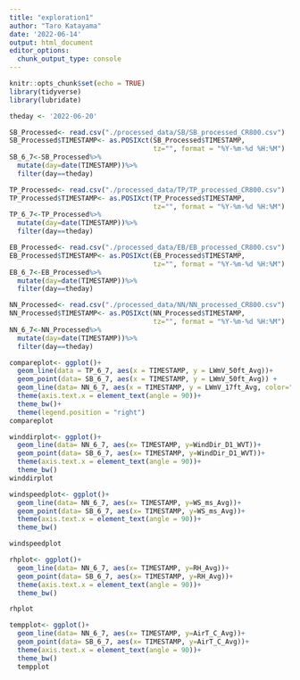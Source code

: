 ```yaml
---
title: "exploration1"
author: "Taro Katayama"
date: '2022-06-14'
output: html_document
editor_options: 
  chunk_output_type: console
---
```


```r
knitr::opts_chunk$set(echo = TRUE)
library(tidyverse)
library(lubridate)
```

```r

theday <- '2022-06-20'

SB_Processed<- read.csv("./processed_data/SB/SB_processed_CR800.csv")
SB_Processed$TIMESTAMP<- as.POSIXct(SB_Processed$TIMESTAMP, 
                                    tz="", format = "%Y-%m-%d %H:%M")
SB_6_7<-SB_Processed%>%
  mutate(day=date(TIMESTAMP))%>%
  filter(day==theday)

TP_Processed<- read.csv("./processed_data/TP/TP_processed_CR800.csv")
TP_Processed$TIMESTAMP<- as.POSIXct(TP_Processed$TIMESTAMP, 
                                    tz="", format = "%Y-%m-%d %H:%M")
TP_6_7<-TP_Processed%>%
  mutate(day=date(TIMESTAMP))%>%
  filter(day==theday)

EB_Processed<- read.csv("./processed_data/EB/EB_processed_CR800.csv")
EB_Processed$TIMESTAMP<- as.POSIXct(EB_Processed$TIMESTAMP, 
                                    tz="", format = "%Y-%m-%d %H:%M")
EB_6_7<-EB_Processed%>%
  mutate(day=date(TIMESTAMP))%>%
  filter(day==theday)

NN_Processed<- read.csv("./processed_data/NN/NN_processed_CR800.csv")
NN_Processed$TIMESTAMP<- as.POSIXct(NN_Processed$TIMESTAMP, 
                                    tz="", format = "%Y-%m-%d %H:%M")
NN_6_7<-NN_Processed%>%
  mutate(day=date(TIMESTAMP))%>%
  filter(day==theday)

compareplot<- ggplot()+
  geom_line(data = TP_6_7, aes(x = TIMESTAMP, y = LWmV_50ft_Avg))+
  geom_point(data= SB_6_7, aes(x = TIMESTAMP, y = LWmV_50ft_Avg)) +
  geom_line(data= NN_6_7, aes(x = TIMESTAMP, y = LWmV_17ft_Avg, color="red"))+
  theme(axis.text.x = element_text(angle = 90))+
  theme_bw()+
  theme(legend.position = "right")
compareplot

winddirplot<- ggplot()+
  geom_line(data= NN_6_7, aes(x= TIMESTAMP, y=WindDir_D1_WVT))+
  geom_point(data= SB_6_7, aes(x= TIMESTAMP, y=WindDir_D1_WVT))+
  theme(axis.text.x = element_text(angle = 90))+
  theme_bw()
winddirplot

windspeedplot<- ggplot()+
  geom_line(data= NN_6_7, aes(x= TIMESTAMP, y=WS_ms_Avg))+
  geom_point(data= SB_6_7, aes(x= TIMESTAMP, y=WS_ms_Avg))+
  theme(axis.text.x = element_text(angle = 90))+
  theme_bw()

windspeedplot

rhplot<- ggplot()+
  geom_line(data= NN_6_7, aes(x= TIMESTAMP, y=RH_Avg))+
  geom_point(data= SB_6_7, aes(x= TIMESTAMP, y=RH_Avg))+
  theme(axis.text.x = element_text(angle = 90))+
  theme_bw()

rhplot

tempplot<- ggplot()+
  geom_line(data= NN_6_7, aes(x= TIMESTAMP, y=AirT_C_Avg))+
  geom_point(data= SB_6_7, aes(x= TIMESTAMP, y=AirT_C_Avg))+
  theme(axis.text.x = element_text(angle = 90))+
  theme_bw()
  tempplot
```